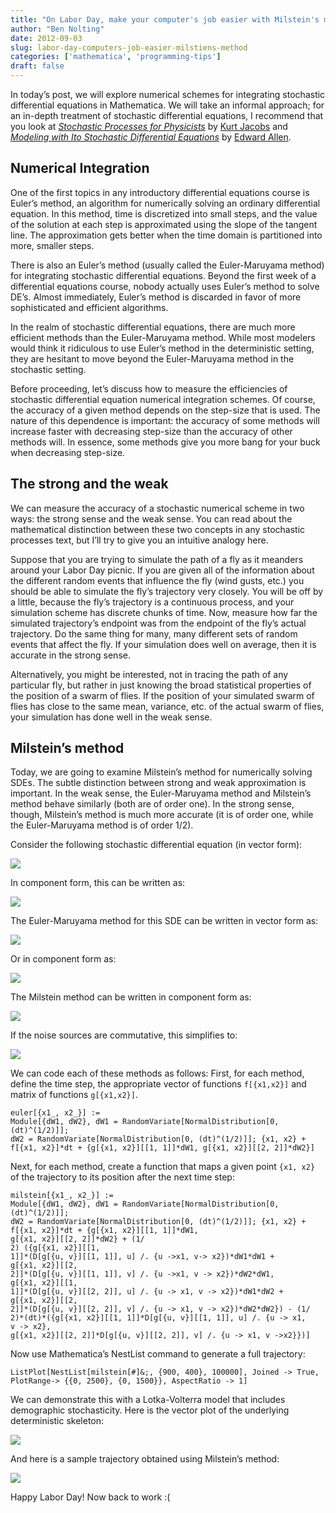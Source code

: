 ```yaml
---
title: "On Labor Day, make your computer's job easier with Milstein's method"
author: "Ben Nolting"
date: 2012-09-03
slug: labor-day-computers-job-easier-milstiens-method
categories: ['mathematica', 'programming-tips']
draft: false
---
```


In today's post, we will explore numerical schemes for integrating stochastic differential equations in Mathematica. We will take an informal approach; for an in-depth treatment of stochastic differential equations, I recommend that you look at [_Stochastic Processes for Physicists_](https://www.cambridge.org/gb/academic/subjects/physics/theoretical-physics-and-mathematical-physics/stochastic-processes-physicists-understanding-noisy-systems?format=HB&isbn=9780521765428) by [Kurt Jacobs](http://www.physics.umb.edu/Staff/KJacobs.htm) and [_Modeling with Ito Stochastic Differential Equations_](https://www.springer.com/gp/book/9781402059520) by [Edward Allen](http://www.math.ttu.edu/~edallen/).

## Numerical Integration

One of the first topics in any introductory differential equations course is Euler's method, an algorithm for numerically solving an ordinary differential equation. In this method, time is discretized into small steps, and the value of the solution at each step is approximated using the slope of the tangent line. The approximation gets better when the time domain is partitioned into more, smaller steps. 

There is also an Euler's method (usually called the Euler-Maruyama method) for integrating stochastic differential equations. Beyond the first week of a differential equations course, nobody actually uses Euler's method to solve DE's. Almost immediately, Euler's method is discarded in favor of more sophisticated and efficient algorithms. 

In the realm of stochastic differential equations, there are much more efficient methods than the Euler-Maruyama method. While most modelers would think it ridiculous to use Euler's method in the deterministic setting, they are hesitant to move beyond the Euler-Maruyama method in the stochastic setting. 

Before proceeding, let's discuss how to measure the efficiencies of stochastic differential equation numerical integration schemes. Of course, the accuracy of a given method depends on the step-size that is used. The nature of this dependence is important: the accuracy of some methods will increase faster with decreasing step-size than the accuracy of other methods will. In essence, some methods give you more bang for your buck when decreasing step-size.

## The strong and the weak

We can measure the accuracy of a stochastic numerical scheme in two ways: the strong sense and the weak sense. You can read about the mathematical distinction between these two concepts in any stochastic processes text, but I'll try to give you an intuitive analogy here. 

Suppose that you are trying to simulate the path of a fly as it meanders around your Labor Day picnic. If you are given all of the information about the different random events that influence the fly (wind gusts, etc.) you should be able to simulate the fly's trajectory very closely. You will be off by a little, because the fly's trajectory is a continuous process, and your simulation scheme has discrete chunks of time. Now, measure how far the simulated trajectory's endpoint was from the endpoint of the fly's actual trajectory. Do the same thing for many, many different sets of random events that affect the fly. If your simulation does well on average, then it is accurate in the strong sense. 

Alternatively, you might be interested, not in tracing the path of any particular fly, but rather in just knowing the broad statistical properties of the position of a swarm of flies. If the position of your simulated swarm of flies has close to the same mean, variance, etc. of the actual swarm of flies, your simulation has done well in the weak sense.

## Milstein's method

Today, we are going to examine Milstein's method for numerically solving SDEs. The subtle distinction between strong and weak approximation is important. In the weak sense, the Euler-Maruyama method and Milstein's method behave similarly (both are of order one). In the strong sense, though, Milstein's method is much more accurate (it is of order one, while the Euler-Maruyama method is of order 1/2). 

Consider the following stochastic differential equation (in vector form):

![](/img/SDEvec.jpg)

In component form, this can be written as: 

![](/img/SDEcomp.jpg)

The Euler-Maruyama method for this SDE can be written in vector form as: 

![](/img/EMvec.jpg)

Or in component form as: 

![](/img/EMComp.jpg)

The Milstein method can be written in component form as: 

![](/img/milscomp.jpg)

If the noise sources are commutative, this simplifies to: 

![](/img/mils111.jpg)

We can code each of these methods as follows: First, for each method, define the time step, the appropriate vector of functions `f[{x1,x2}]` and matrix of functions `g[{x1,x2}]`. 

```
euler[{x1_, x2_}] :=
Module[{dW1, dW2}, dW1 = RandomVariate[NormalDistribution[0, (dt)^(1/2)]];
dW2 = RandomVariate[NormalDistribution[0, (dt)^(1/2)]]; {x1, x2} +
f[{x1, x2}]*dt + {g[{x1, x2}][[1, 1]]*dW1, g[{x1, x2}][[2, 2]]*dW2}]
```

Next, for each method, create a function that maps a given point `{x1, x2}` of the trajectory to its position after the next time step:

```
milstein[{x1_, x2_}] :=
Module[{dW1, dW2}, dW1 = RandomVariate[NormalDistribution[0, (dt)^(1/2)]];
dW2 = RandomVariate[NormalDistribution[0, (dt)^(1/2)]]; {x1, x2} +
f[{x1, x2}]*dt + {g[{x1, x2}][[1, 1]]*dW1,
g[{x1, x2}][[2, 2]]*dW2} + (1/
2) ({g[{x1, x2}][[1,
1]]*(D[g[{u, v}][[1, 1]], u] /. {u ->x1, v-> x2})*dW1*dW1 +
g[{x1, x2}][[2,
2]]*(D[g[{u, v}][[1, 1]], v] /. {u ->x1, v -> x2})*dW2*dW1,
g[{x1, x2}][[1,
1]]*(D[g[{u, v}][[2, 2]], u] /. {u -> x1, v -> x2})*dW1*dW2 +
g[{x1, x2}][[2,
2]]*(D[g[{u, v}][[2, 2]], v] /. {u -> x1, v -> x2})*dW2*dW2}) - (1/
2)*(dt)*({g[{x1, x2}][[1, 1]]*D[g[{u, v}][[1, 1]], u] /. {u -> x1,
v -> x2},
g[{x1, x2}][[2, 2]]*D[g[{u, v}][[2, 2]], v] /. {u -> x1, v ->x2}})]
```

Now use Mathematica's NestList command to generate a full trajectory:

```
ListPlot[NestList[milstein[#]&;, {900, 400}, 100000], Joined -> True,
PlotRange-> {{0, 2500}, {0, 1500}}, AspectRatio -> 1]
```

We can demonstrate this with a Lotka-Volterra model that includes demographic stochasticity. Here is the vector plot of the underlying deterministic skeleton: 

![](/img/vecplot.jpg)

And here is a sample trajectory obtained using Milstein's method:

![](/img/Millstienplot.jpg)

Happy Labor Day! Now back to work :(
